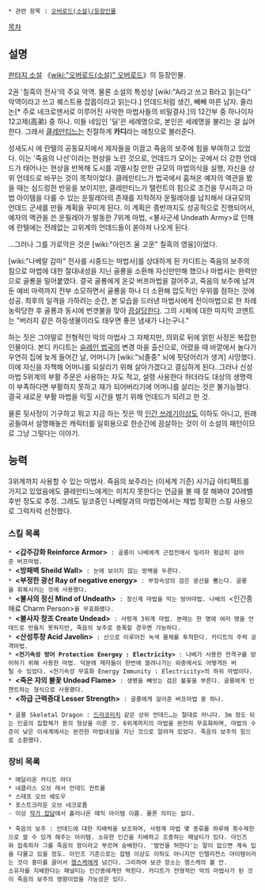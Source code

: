  * 관련 항목 : [[오버로드(소설)/등장인물]]

{{{+1 カジット・デイル・バダンテール}}}

[[목차]]
== 설명 ==
[[판타지 소설]] 《[[wiki:"오버로드(소설)" 오버로드]]》의 등장인물.

2권 '칠흑의 전사'의 주요 악역. 물론 소설의 특성상 [wiki:"A라고 쓰고 B라고 읽는다" 악역이라고 쓰고 퀘스트용 잡몹이라고 읽는다.]
언데드처럼 생긴, 빼빼 마른 남자. 줄라논[* 주로 네크로맨서로 이루어진 사악한 마법사들의 비밀결사.]의 12간부 중 하나이자 12고제(高弟) 중 하나. 미들 네임인 '딜'은 세례명으로, 본인은 세례명을 불리는 걸 싫어한다. 그래서 [[클레만티느]]는 친절하게 '''카디'''라는 애칭으로 불러준다.

성새도시 에 란텔의 공동묘지에서 제자들을 이끌고 죽음의 보주에 힘을 부여하고 있었다. 이는 '죽음의 나선'이라는 현상을 노린 것으로, 언데드가 모이는 곳에서 더 강한 언데드가 태어나는 현상을 반복해 도시를 괴멸시킬 만한 규모의 마법의식을 실행, 자신을 상위 언데드로 바꾸는 것이 목적이었다. 클레만티느가 법국에서 훔쳐온 예자의 액관을 봤을 때는 심드렁한 반응을 보이지만, 클레만티느가 탤런트의 힘으로 조건을 무시하고 마법 아이템을 다룰 수 있는 운필레아의 존재를 지적하자 운필레아를 납치해서 대규모의 언데드 군세를 만들 계획을 꾸미게 된다. 이 계획은 종반까지도 성공적으로 진행되어서, 예자의 액관을 쓴 운필레아가 발동한 7위계 마법, <불사군세 Undeath Army>로 인해 에 란텔에는 전례없는 고위계의 언데드들이 쏟아져 나오게 된다.

…그러나 그를 가로막은 것은 [wiki:"아인즈 울 고운" 칠흑의 영웅]이었다.

[wiki:"나베랄 감마" 전사를 시중드는 마법사]를 상대하게 된 카디트는 죽음의 보주의 힘으로 마법에 대한 절대내성을 지닌 골룡을 소환해 자신만만해 했으나 마법사는 완력만으로 골룡을 밀어붙였다. 결국 골룡에게 온갖 버프마법을 걸어주고, 죽음의 보주에 남겨둔 예비 마력까지 전부 소모하면서 골룡을 하나 더 소환해 압도적인 우위를 점하는 것에 성공. 최후의 일격을 가하려는 순간, 본 모습을 드러낸 마법사에게 전이마법으로 한 차례 농락당한 후 골룡과 동시에 번갯불을 맞아 [[끔살]]당한다. 그의 시체에 대한 마지막 코멘트는 "버러지 같은 하등생물이라도 태우면 좋은 냄새가 나는구나."

하는 짓은 그야말로 전형적인 악의 마법사 그 자체지만, 의외로 뒤에 얽힌 사정은 복잡한 인물이다.
본디 카디트는 [[슬레인 법국]]의 변경 마을 출신으로, 어렸을 때 바깥에서 놀다가 우연히 집에 늦게 들어간 날, 어머니가 [wiki:"뇌졸중" 뇌에 핏덩어리가 생겨] 사망했다. 이에 자신을 자책해 어머니를 되살리기 위해 살아가겠다고 결심하게 된다. 그러나 신성마법 5위계의 부활 주문은 사용하는 자도 적고, 설령 사용한다 하더라도 대상의 생명력이 부족하다면 부활하지 못하고 재가 되어버리기에 어머니를 살리는 것은 불가능했다. 결국 새로운 부활 마법을 익힐 시간을 벌기 위해 언데드가 되려고 한 것.

물론 뒷사정이 기구하고 뭐고 지금 하는 짓은 딱 [[인간 쓰레기]]이상도 이하도 아니고, 원래 공들여서 설명해놓은 캐릭터를 일회용으로 한순간에 끔살하는 것이 이 소설의 패턴이므로 그냥 그렇다는 이야기.

== 능력 ==
3위계까지 사용할 수 있는 마법사. 죽음의 보주라는 (이세계 기준) 사기급 아티팩트를 가지고 있었음에도 클레만티느에게는 미치지 못한다는 언급을 볼 때 잘 해봐야 20레벨 후반 정도로 추정. 그래도 일코중인 나베랄과의 마법전에서는 제법 정확한 스킬 사용으로 그럭저럭 선전했다.

=== 스킬 목록 ===
 * '''<갑주강화 Reinforce Armor>''' : 골룡이 나베에게 근접전에서 밀리자 황급히 걸어준 버프마법.
 * '''<방패벽 Sheild Wall>''' : 눈에 보이지 않는 방벽을 두른다.
 * '''<부정한 광선 Ray of negative energy>''' : 부정속성의 검은 광선을 뿜는다. 골룡을 회복시키는 것에 사용했다.
 * '''<불사의 정신 Mind of Undeath>''' : 정신계 마법을 막는 방어마법. 나베의 <인간종 매료 Charm Person>를 무효화했다.
 * '''<불사자 창조 Create Undead>''' : 사령계 3위계 마법. 본래는 한 명에 여러 명을 언데드로 만들지 못하지만, 죽음의 보주로 증폭할 경우엔 가능하다.
 * '''<산성투창 Acid Javelin>''' : 산으로 이루어진 녹색 물체를 투척한다. 카디트의 주력 공격마법.
 * '''<전기속성 방어 Protection Energey : Electricity>''' : 나베가 사용한 전격구를 방어하기 위해 사용한 마법. 덕분에 제자들이 한번에 쓸려나가는 와중에서도 어떻게든 버틸 수 있었다. <전기속성 무효화 Energy Immunity : Electricity>의 하위 마법이다.
 * '''<죽은 자의 불꽃 Undead Flame>''' : 생명을 빼앗는 검은 불꽃을 부른다. 골룡에게 인챈트하는 형식으로 사용했다.
 * '''<하급 근력증대 Lesser Strength>''' : 골룡에게 걸어준 버프마법 중 하나.

 * 골룡 Skeletal Dragon : [[드라코리치]] 같은 상위 언데드…는 절대로 아니다. 3m 정도 되는 인골의 집합체가 용의 형상을 이룬 것. 6위계까지의 마법을 완전히 무효화하며, 마법의 수준이 낮은 이세계에서는 완전한 마법내성을 지닌 것으로 알려져 있었다. 죽음의 보주의 힘으로 소환했다.

=== 장비 목록 ===
 * 메달리온 카디트 마더
 * 네클리스 오브 레서 언데드 컨트롤
 * 스태프 오브 쉐도우
 * 포스트크라운 오브 네크로폼
 - 이상 [http://mypage.syosetu.com/mypageblog/view/userid/170524/blogkey/584103/ 작가 잡담]에서 흘러나온 매직 아이템 이름. 물론 의미는 없다.

 * 죽음의 보주 : 언데드에 대한 지배력을 보조하며, 사령계 마법 몇 종류를 하루에 횟수제한으로 쓸 수 있게 해주는 아이템. 소유한 인간을 지배하고 조종하는 패널티가 있다. 아인즈와 접촉하자 그를 죽음의 왕이라고 부르며 숭배한다. '발언을 허한다'는 말이 없으면 계속 입을 다물고 있을 정도. 아인즈 기준으로는 잡템 이상도 이하도 아니지만 인텔리전스 아이템이라는 것이 흥미를 끌어서 [[햄스케]]에게 넘긴다. 그리하여 보관 장소는 헴스케의 볼 안.
 소유자를 지배한다는 패널티는 인간종에게만 먹힌다. 카디트가 전형적인 악의 마법사가 된 것이 죽음의 보주의 영향이었을 가능성은 있다.

